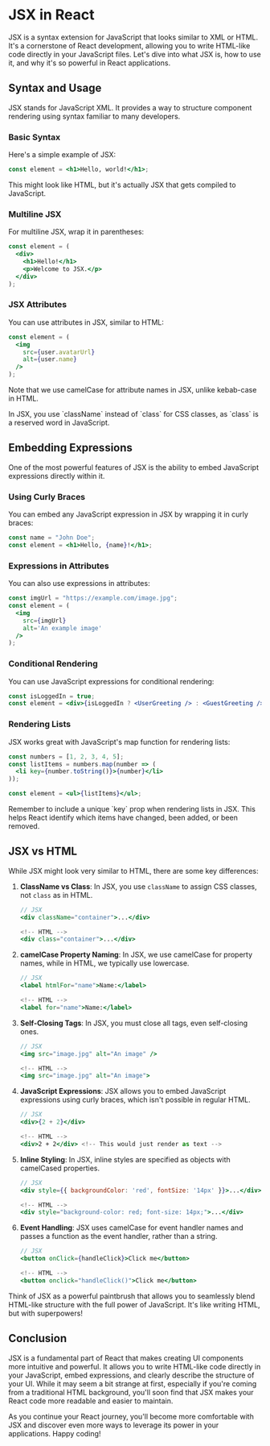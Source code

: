 
# JSX in React

JSX is a syntax extension for JavaScript that looks similar to XML or HTML. It's a cornerstone of React development, allowing you to write HTML-like code directly in your JavaScript files. Let's dive into what JSX is, how to use it, and why it's so powerful in React applications.

## Syntax and Usage

JSX stands for JavaScript XML. It provides a way to structure component rendering using syntax familiar to many developers.

### Basic Syntax

Here's a simple example of JSX:

```jsx
const element = <h1>Hello, world!</h1>;
```

This might look like HTML, but it's actually JSX that gets compiled to JavaScript.

### Multiline JSX

For multiline JSX, wrap it in parentheses:

```jsx
const element = (
  <div>
    <h1>Hello!</h1>
    <p>Welcome to JSX.</p>
  </div>
);
```

### JSX Attributes

You can use attributes in JSX, similar to HTML:

```jsx
const element = (
  <img
    src={user.avatarUrl}
    alt={user.name}
  />
);
```

Note that we use camelCase for attribute names in JSX, unlike kebab-case in HTML.

<Callout emoji='💡'>
  In JSX, you use `className` instead of `class` for CSS classes, as `class` is
  a reserved word in JavaScript.
</Callout>

## Embedding Expressions

One of the most powerful features of JSX is the ability to embed JavaScript expressions directly within it.

### Using Curly Braces

You can embed any JavaScript expression in JSX by wrapping it in curly braces:

```jsx
const name = "John Doe";
const element = <h1>Hello, {name}!</h1>;
```

### Expressions in Attributes

You can also use expressions in attributes:

```jsx
const imgUrl = "https://example.com/image.jpg";
const element = (
  <img
    src={imgUrl}
    alt='An example image'
  />
);
```

### Conditional Rendering

You can use JavaScript expressions for conditional rendering:

```jsx
const isLoggedIn = true;
const element = <div>{isLoggedIn ? <UserGreeting /> : <GuestGreeting />}</div>;
```

### Rendering Lists

JSX works great with JavaScript's map function for rendering lists:

```jsx
const numbers = [1, 2, 3, 4, 5];
const listItems = numbers.map(number => (
  <li key={number.toString()}>{number}</li>
));

const element = <ul>{listItems}</ul>;
```

<Callout emoji='🔑'>
  Remember to include a unique `key` prop when rendering lists in JSX. This
  helps React identify which items have changed, been added, or been removed.
</Callout>

## JSX vs HTML

While JSX might look very similar to HTML, there are some key differences:

1. **ClassName vs Class**: In JSX, you use `className` to assign CSS classes, not `class` as in HTML.

   ```jsx
   // JSX
   <div className="container">...</div>

   <!-- HTML -->
   <div class="container">...</div>
   ```

2. **camelCase Property Naming**: In JSX, we use camelCase for property names, while in HTML, we typically use lowercase.

   ```jsx
   // JSX
   <label htmlFor="name">Name:</label>

   <!-- HTML -->
   <label for="name">Name:</label>
   ```

3. **Self-Closing Tags**: In JSX, you must close all tags, even self-closing ones.

   ```jsx
   // JSX
   <img src="image.jpg" alt="An image" />

   <!-- HTML -->
   <img src="image.jpg" alt="An image">
   ```

4. **JavaScript Expressions**: JSX allows you to embed JavaScript expressions using curly braces, which isn't possible in regular HTML.

   ```jsx
   // JSX
   <div>{2 + 2}</div>

   <!-- HTML -->
   <div>2 + 2</div> <!-- This would just render as text -->
   ```

5. **Inline Styling**: In JSX, inline styles are specified as objects with camelCased properties.

   ```jsx
   // JSX
   <div style={{ backgroundColor: 'red', fontSize: '14px' }}>...</div>

   <!-- HTML -->
   <div style="background-color: red; font-size: 14px;">...</div>
   ```

6. **Event Handling**: JSX uses camelCase for event handler names and passes a function as the event handler, rather than a string.

   ```jsx
   // JSX
   <button onClick={handleClick}>Click me</button>

   <!-- HTML -->
   <button onclick="handleClick()">Click me</button>
   ```

<Callout emoji='🎨'>
  Think of JSX as a powerful paintbrush that allows you to seamlessly blend
  HTML-like structure with the full power of JavaScript. It's like writing HTML,
  but with superpowers!
</Callout>

## Conclusion

JSX is a fundamental part of React that makes creating UI components more intuitive and powerful. It allows you to write HTML-like code directly in your JavaScript, embed expressions, and clearly describe the structure of your UI. While it may seem a bit strange at first, especially if you're coming from a traditional HTML background, you'll soon find that JSX makes your React code more readable and easier to maintain.

As you continue your React journey, you'll become more comfortable with JSX and discover even more ways to leverage its power in your applications. Happy coding!
